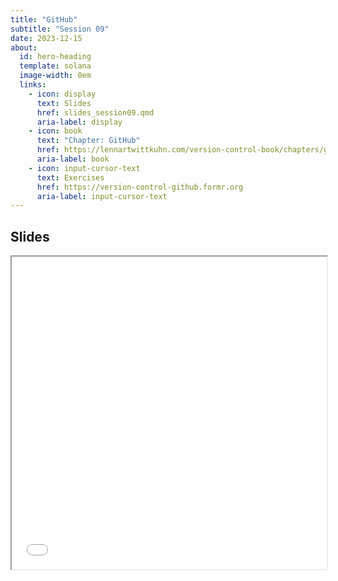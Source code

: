 ```yaml
---
title: "GitHub"
subtitle: "Session 09"
date: 2023-12-15
about:
  id: hero-heading
  template: solana
  image-width: 0em
  links:
    - icon: display
      text: Slides
      href: slides_session09.qmd
      aria-label: display
    - icon: book
      text: "Chapter: GitHub"
      href: https://lennartwittkuhn.com/version-control-book/chapters/github-intro.html
      aria-label: book
    - icon: input-cursor-text
      text: Exercises
      href: https://version-control-github.formr.org
      aria-label: input-cursor-text
---
```


::: {#hero-heading}
:::

## Slides

```{=html}
<iframe width="100%" height=500 src="slides_session09.html"></iframe>
```
